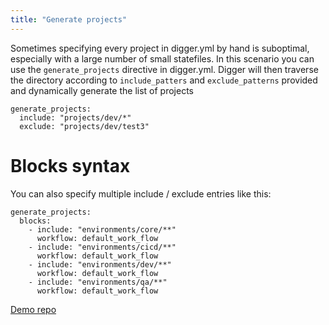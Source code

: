 ```yaml
---
title: "Generate projects"
---
```


Sometimes specifying every project in digger.yml by hand is suboptimal, especially with a large number of small statefiles.
In this scenario you can use the `generate_projects` directive in digger.yml. Digger will then traverse the directory according to `include_patters` and `exclude_patterns` provided and dynamically generate the list of projects

```
generate_projects:
  include: "projects/dev/*"
  exclude: "projects/dev/test3"
```

# Blocks syntax

You can also specify multiple include / exclude entries like this:

```
generate_projects:
  blocks:
    - include: "environments/core/**"
      workflow: default_work_flow
    - include: "environments/cicd/**"
      workflow: default_work_flow
    - include: "environments/dev/**"
      workflow: default_work_flow
    - include: "environments/qa/**"
      workflow: default_work_flow
```

[Demo repo](https://github.com/diggerhq/generate_projects_demo)



